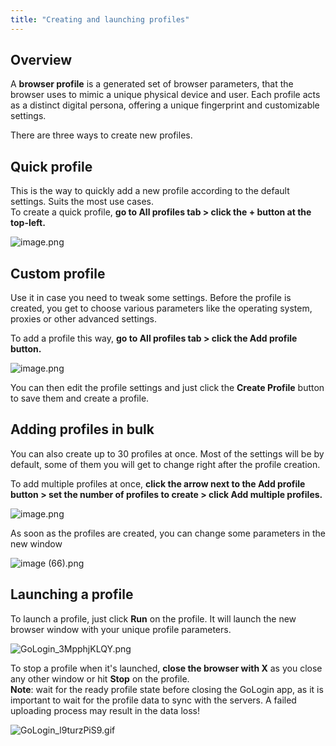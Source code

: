 ```yaml
---
title: "Creating and launching profiles"
---
```


## Overview

A **browser profile** is a generated set of browser parameters, that the browser uses to mimic a unique physical device and user. Each profile acts as a distinct digital persona, offering a unique fingerprint and customizable settings.

There are three ways to create new profiles.

## Quick profile

This is the way to quickly add a new profile according to the default settings. Suits the most use cases.\
To create a quick profile, **go to All profiles tab \> click the \+ button at the top-left.**

![image.png](/images/image.png)

## Custom profile

Use it in case you need to tweak some settings. Before the profile is created, you get to choose various parameters like the operating system, proxies or other advanced settings.

To add a profile this way, **go to All profiles tab \> click the Add profile button.**

![image.png](/images/image.png)

You can then edit the profile settings and just click the **Create Profile** button to save them and create a profile.

## Adding profiles in bulk

You can also create up to 30 profiles at once. Most of the settings will be by default, some of them you will get to change right after the profile creation.

To add multiple profiles at once, **click the arrow next to the Add profile button \> set the number of profiles to create \> click Add multiple profiles.**

![image.png](/images/image.png)

As soon as the profiles are created, you can change some parameters in the new window

![image (66).png](/images/image\(66\).png)

## Launching a profile

To launch a profile, just click **Run** on the profile. It will launch the new browser window with your unique profile parameters.

![GoLogin_3MpphjKLQY.png](/images/GoLogin_3MpphjKLQY.png)

To stop a profile when it's launched, **close the browser with X** as you close any other window or hit **Stop** on the profile.\
**Note**: wait for the ready profile state before closing the GoLogin app, as it is important to wait for the profile data to sync with the servers. A failed uploading process may result in the data loss\!

![GoLogin_l9turzPiS9.gif](/images/GoLogin_l9turzPiS9.gif)